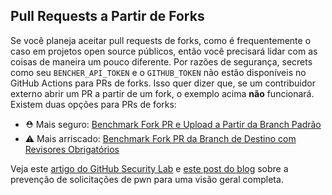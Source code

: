 ## Pull Requests a Partir de Forks

Se você planeja aceitar pull requests de forks, como é frequentemente o caso em projetos open source públicos,
então você precisará lidar com as coisas de maneira um pouco diferente.
Por razões de segurança, secrets como seu `BENCHER_API_TOKEN` e o `GITHUB_TOKEN` não estão disponíveis no GitHub Actions para PRs de forks.
Isso quer dizer que, se um contribuidor externo abrir um PR a partir de um fork, o exemplo acima **não** funcionará.
Existem duas opções para PRs de forks:

- ⛑️ Mais seguro: [Benchmark Fork PR e Upload a Partir da Branch Padrão][benchmark fork pr e upload from default branch]
- ⚠️ Mais arriscado: [Benchmark Fork PR da Branch de Destino com Revisores Obrigatórios][benchmark fork pr from target branch with required reviewers]

Veja este [artigo do GitHub Security Lab][github actions pwn requests]
e [este post do blog][nathandavison.com blog]
sobre a prevenção de solicitações de pwn para uma visão geral completa.

[github actions pwn requests]: https://securitylab.github.com/research/github-actions-preventing-pwn-requests/
[nathandavison.com blog]: https://nathandavison.com/blog/github-actions-and-the-threat-of-malicious-pull-requests

[benchmark fork pr e upload from default branch]: #benchmark-fork-pr-e-upload-a-partir-da-branch-padrão
[benchmark fork pr from target branch with required reviewers]: #benchmark-fork-pr-da-branch-de-destino-com-revisores-obrigatórios
